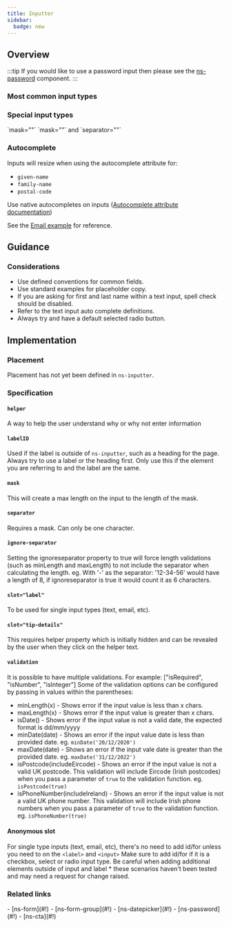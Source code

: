 ```yaml
---
title: Inputter
sidebar:
  badge: new
---
```





## Overview

<CompDetails name={componentName} />

:::tip
If you would like to use a password input then please see the [ns-password](/components/ns-password) component.
:::

<ExampleViewer>
  <ExampleStandard slot="template" />
</ExampleViewer>

### Most common input types

<Tabs>
  <TabItem label="Text">
    <ExampleViewer>
      <ExampleText slot="template" />
    </ExampleViewer>
  </TabItem>
  <TabItem label="Email">
    <ExampleViewer>
      <ExampleEmail slot="template" />
    </ExampleViewer>
  </TabItem>
  <TabItem label="Tel">
    <ExampleViewer>
      <ExampleTel slot="template" />
    </ExampleViewer>
  </TabItem>
  <TabItem label="Search">
    <ExampleViewer>
      <ExampleSearch slot="template" />
    </ExampleViewer>
  </TabItem>
  <TabItem label="Mask">
    <ExampleViewer>
      <ExampleMask slot="template" />
    </ExampleViewer>
  </TabItem>
  <TabItem label="Separator">
    <ExampleViewer>
      <ExampleSeparator slot="template" />
    </ExampleViewer>
  </TabItem>
  <TabItem label="Number">
    <ExampleViewer>
      <ExampleNumber slot="template" />
    </ExampleViewer>
  </TabItem>
  <TabItem label="Textarea">
    <ExampleViewer>
      <ExampleTextarea slot="template" />
    </ExampleViewer>
  </TabItem>
  <TabItem label="Radio">
    <ExampleViewer>
      <ExampleRadio slot="template" />
    </ExampleViewer>
  </TabItem>
  <TabItem label="RadioInline">
    <ExampleViewer>
      <ExampleRadioInline slot="template" />
    </ExampleViewer>
  </TabItem>
  <TabItem label="Checkbox">
    <ExampleViewer>
      <ExampleCheckbox slot="template" />
    </ExampleViewer>
  </TabItem>
  <TabItem label="CheckboxInline">
    <ExampleViewer>
      <ExampleCheckboxInline slot="template" />
    </ExampleViewer>
  </TabItem>
  <TabItem label="Select">
    <ExampleViewer>
      <ExampleSelect slot="template" />
    </ExampleViewer>
  </TabItem>
</Tabs>

### Special input types

<Tabs>
  <TabItem label="Mask">
  `mask=""`
    <ExampleViewer>
      <ExampleMask slot="template" />
    </ExampleViewer>
  </TabItem>
  <TabItem label="Separator">
  `mask=""` and `separator=""`
    <ExampleViewer>
      <ExampleSeparator slot="template" />
    </ExampleViewer>
  </TabItem>
</Tabs>

### Autocomplete

Inputs will resize when using the autocomplete attribute for:

- `given-name`
- `family-name`
- `postal-code`

Use native autocompletes on inputs ([Autocomplete attribute documentation](https://developer.mozilla.org/en-US/docs/Web/HTML/Attributes/autocomplete))

See the [Email example](#email) for reference.

## Guidance

### Considerations

- Use defined conventions for common fields.
- Use standard examples for placeholder copy.
- If you are asking for first and last name within a text input, spell check should be disabled.
- Refer to the text input auto complete definitions.
- Always try and have a default selected radio button.

## Implementation

### Placement

<Placement name={componentName} />

Placement has not yet been defined in `ns-inputter`.

### Specification

<Specification name={componentName} />

#### `helper`

A way to help the user understand why or why not enter information

#### `labelID`

Used if the label is outside of `ns-inputter`, such as a heading for the page. Always try to use a label or the heading first. Only use this if the element you are referring to and the label are the same.

#### `mask`

This will create a max length on the input to the length of the mask.

#### `separator`

Requires a mask. Can only be one character.

#### `ignore-separator`

Setting the ignoreseparator property to true will force length validations (such as minLength and maxLength) to not include the separator when calculating the length. eg. With '-' as the separator: '12-34-56' would have a length of 8, if ignoreseparator is true it would count it as 6 characters.

#### `slot="label"`

To be used for single input types (text, email, etc).

#### `slot="tip-details"`

This requires helper property which is initially hidden and can be revealed by the user when they click on the helper text.

#### `validation`

It is possible to have multiple validations. For example: ["isRequired", "isNumber", "isInteger"]
Some of the validation options can be configured by passing in values within the parentheses:
- minLength(x) - Shows error if the input value is less than x chars.
- maxLength(x) - Shows error if the input value is greater than x chars.
- isDate() - Shows error if the input value is not a valid date, the expected format is dd/mm/yyyy
- minDate(date) - Shows an error if the input value date is less than provided date.  eg. `minDate('20/12/2020')`
- maxDate(date) - Shows an error if the input vale date is greater than the provided date.  eg. `maxDate('31/12/2022')`
- isPostcode(includeEircode) - Shows an error if the input value is not a valid UK postcode.  This validation will include Eircode (Irish postcodes) when you pass a parameter of `true` to the validation function.  eg. `isPostcode(true)`
- isPhoneNumber(includeIreland) - Shows an error if the input value is not a valid UK phone number.  This validation will include Irish phone numbers when you pass a parameter of `true` to the validation function.  eg. `isPhoneNumber(true)`

#### Anonymous slot

For single type inputs (text, email, etc), there's no need to add id/for unless you need to on the `<label>` and `<input>`
Make sure to add id/for if it is a checkbox, select or radio input type.
Be careful when adding additional elements outside of input and label * these scenarios haven't been tested and may need a request for change raised.

### Related links

<RelatedLinks name={componentName}>
- [ns-form](#!)
- [ns-form-group](#!)
- [ns-datepicker](#!)
- [ns-password](#!)
- [ns-cta](#!)
</RelatedLinks>

